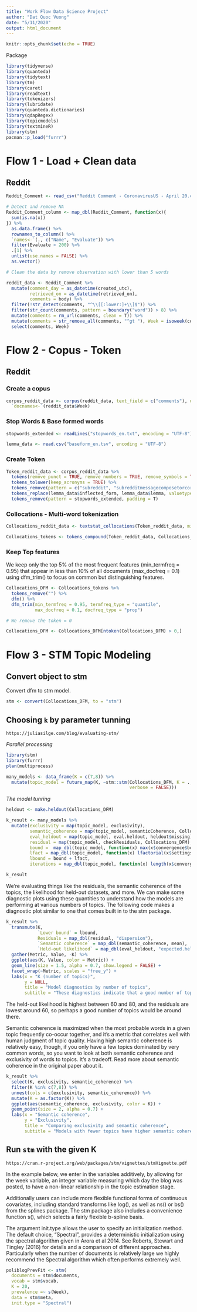 ```yaml
---
title: "Work Flow Data Science Project"
author: "Dat Quoc Vuong"
date: "5/11/2020"
output: html_document
---
```


```r
knitr::opts_chunk$set(echo = TRUE)
```

Package

```r
library(tidyverse)
library(quanteda)
library(tidytext)
library(tm)
library(caret)
library(readtext)
library(tokenizers)
library(lubridate)
library(quanteda.dictionaries)
library(qdapRegex)
library(topicmodels)
library(textmineR)
library(stm)
pacman::p_load("furrr")
```


# Flow 1 - Load + Clean data

## Reddit

```r
Reddit_Comment <- read_csv("Reddit Comment - CoronavirusUS - April 20.csv")

# Detect and remove NA
Reddit_Comment_column <- map_dbl(Reddit_Comment, function(x){
  sum(is.na(x))
}) %>%
  as.data.frame() %>%
  rownames_to_column() %>%
  `names<-`(., c("Name", "Evaluate")) %>%
  filter(Evaluate < 200) %>%
  .[1] %>%
  unlist(use.names = FALSE) %>%
  as.vector()

# Clean the data by remove observation with lower than 5 words

reddit_data <- Reddit_Comment %>%
  mutate(comment_day = as_datetime(created_utc),
         retrieved_on = as_datetime(retrieved_on),
         comments = body) %>%
  filter(!str_detect(comments, "^\\[[:lower:]+\\]$")) %>%
  filter(str_count(comments, pattern = boundary("word")) > 8) %>%
  mutate(comments = rm_url(comments, clean = T)) %>%
  mutate(comments = str_remove_all(comments, "^gt "), Week = isoweek(comment_day)) %>%
  select(comments, Week)

```

# Flow 2 - Copus - Token

## Reddit

### Create a copus 

```r

corpus_reddit_data <- corpus(reddit_data, text_field = c("comments"), unique_docnames = F) %>%
  `docnames<-`(reddit_data$Week)

```

### Stop Words & Base formed words

```r

stopwords_extended <- readLines("stopwords_en.txt", encoding = "UTF-8")

lemma_data <- read.csv("baseform_en.tsv", encoding = "UTF-8")
```


### Create Token

```r

Token_reddit_data <- corpus_reddit_data %>% 
  tokens(remove_punct = TRUE, remove_numbers = TRUE, remove_symbols = TRUE, remove_url = TRUE, remove_separators = TRUE) %>% 
  tokens_tolower(keep_acronyms = TRUE) %>%
  tokens_remove(pattern = c("subreddit", "subredditmessagecomposetorcoronavirusus", "652000", "discussion", "thread", "subreddits", "people")) %>%
  tokens_replace(lemma_data$inflected_form, lemma_data$lemma, valuetype = "glob") %>% 
  tokens_remove(pattern = stopwords_extended, padding = T)

```


### Collocations - Multi-word tokenization

```r

Collocations_reddit_data <- textstat_collocations(Token_reddit_data, min_count = 50)

Collocations_tokens <- tokens_compound(Token_reddit_data, Collocations_reddit_data)

```


### Keep Top features

We keep only the top 5% of the most frequent features (min_termfreq = 0.95) that appear in less than 10% of all documents (max_docfreq = 0.1) using dfm_trim() to focus on common but distinguishing features.

```r

Collocations_DFM <- Collocations_tokens %>% 
  tokens_remove("") %>%
  dfm() %>%
  dfm_trim(min_termfreq = 0.95, termfreq_type = "quantile", 
           max_docfreq = 0.1, docfreq_type = "prop")

# We remove the token = 0

Collocations_DFM <- Collocations_DFM[ntoken(Collocations_DFM) > 0,]
```


# Flow 3 - STM Topic Modeling

## Convert object to stm

Convert dfm to stm model. 

```r

stm <- convert(Collocations_DFM, to = "stm")

```


## Choosing `k` by parameter tunning

`https://juliasilge.com/blog/evaluating-stm/`

*Parallel processing*

```r
library(stm)
library(furrr)
plan(multiprocess)

many_models <- data_frame(K = c(7,8)) %>%
  mutate(topic_model = future_map(K, ~stm::stm(Collocations_DFM, K = .,
                                               verbose = FALSE)))
```


*The model tunring*

```r
heldout <- make.heldout(Collocations_DFM)

k_result <- many_models %>%
  mutate(exclusivity = map(topic_model, exclusivity),
         semantic_coherence = map(topic_model, semanticCoherence, Collocations_DFM),
         eval_heldout = map(topic_model, eval.heldout, heldout$missing),
         residual = map(topic_model, checkResiduals, Collocations_DFM),
         bound =  map_dbl(topic_model, function(x) max(x$convergence$bound)),
         lfact = map_dbl(topic_model, function(x) lfactorial(x$settings$dim$K)),
         lbound = bound + lfact,
         iterations = map_dbl(topic_model, function(x) length(x$convergence$bound)))

k_result
```

We’re evaluating things like the residuals, the semantic coherence of the topics, the likelihood for held-out datasets, and more. We can make some diagnostic plots using these quantities to understand how the models are performing at various numbers of topics. The following code makes a diagnostic plot similar to one that comes built in to the stm package.

```r
k_result %>%
  transmute(K,
            `Lower bound` = lbound,
            Residuals = map_dbl(residual, "dispersion"),
            `Semantic coherence` = map_dbl(semantic_coherence, mean),
            `Held-out likelihood` = map_dbl(eval_heldout, "expected.heldout")) %>%
  gather(Metric, Value, -K) %>%
  ggplot(aes(K, Value, color = Metric)) +
  geom_line(size = 1.5, alpha = 0.7, show.legend = FALSE) +
  facet_wrap(~Metric, scales = "free_y") +
  labs(x = "K (number of topics)",
       y = NULL,
       title = "Model diagnostics by number of topics",
       subtitle = "These diagnostics indicate that a good number of topics would be around 60")
```


The held-out likelihood is highest between 60 and 80, and the residuals are lowest around 60, so perhaps a good number of topics would be around there.

Semantic coherence is maximized when the most probable words in a given topic frequently co-occur together, and it’s a metric that correlates well with human judgment of topic quality. Having high semantic coherence is relatively easy, though, if you only have a few topics dominated by very common words, so you want to look at both semantic coherence and exclusivity of words to topics. It’s a tradeoff. Read more about semantic coherence in the original paper about it.


```r
k_result %>%
  select(K, exclusivity, semantic_coherence) %>%
  filter(K %in% c(7,8)) %>%
  unnest(cols = c(exclusivity, semantic_coherence)) %>%
  mutate(K = as.factor(K)) %>%
  ggplot(aes(semantic_coherence, exclusivity, color = K)) +
  geom_point(size = 2, alpha = 0.7) +
  labs(x = "Semantic coherence",
       y = "Exclusivity",
       title = "Comparing exclusivity and semantic coherence",
       subtitle = "Models with fewer topics have higher semantic coherence for more topics, but lower exclusivity")
```

## Run `stm` with the given K

`https://cran.r-project.org/web/packages/stm/vignettes/stmVignette.pdf`

In the example below, we enter in the variables additively, by allowing for the week variable, an integer variable measuring which day the blog was posted, to have a non-linear relationship in the topic estimation stage.

Additionally users can include more flexible functional forms of continuous covariates, including standard transforms like log(), as well as ns() or bs() from the splines package. The stm package also includes a convenience function s(), which selects a fairly flexible b-spline basis.

The argument init.type allows the user to specify an initialization method. The default choice, "Spectral", provides a deterministic initialization using the spectral algorithm given in Arora et al 2014. See Roberts, Stewart and Tingley (2016) for details and a comparison of different approaches. Particularly when the number of documents is relatively large we highly recommend the Spectral algorithm which often performs extremely well.


```r

poliblogPrevFit <- stm(
  documents = stm$documents, 
  vocab = stm$vocab,
  K = 20,
  prevalence =~ s(Week),
  data = stm$meta,
  init.type = "Spectral")

```





